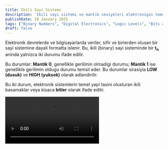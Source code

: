 ```yaml
---
title: Ikili Sayi Sistemi
description: 'Ikili sayi sistemi ve mantik seviyeleri elektronigin temelidir.'
publishDate: 10 January 2025
tags: ["Binary Numbers", "Digital Electronics", "Logic Levels", "Bits and Bytes", "Binary System", "Digital Circuits", "Electronics Fundamentals", "Logic Gates", "Voltage Levels", "Manim Animations", "Digital Signal Graph"]
draft: false
---
```

Elektronik devrelerde ve bilgisayarlarda veriler, sifir ve birlerden olusan bir sayi sistemine dayali formatta islenir.
Bu, ikili (binary) sayi sisteminde bir **t<sub>n</sub>** aninda yalnizca iki durumu ifade edilir.

Bu durumlar: **Mantik 0**, genellikle gerilimin olmadigi durumu; **Mantik 1** ise genellikle gerilimin oldugu durumu temsil eder.
Bu durumlar sirasiyla **LOW (dusuk)** ve **HIGH (yuksek)** olarak adlandirilir.

Bu iki durum, elektronik sistemlerin temel yapi tasini olusturan ikili basamaklar veya kisaca **bitler** olarak ifade edilir.

<video controls>
  <source src="/videos/DigitalSignalGraph.mp4" type="video/mp4" />
  Tarayiciniz video etiketini desteklemiyor.
</video>
